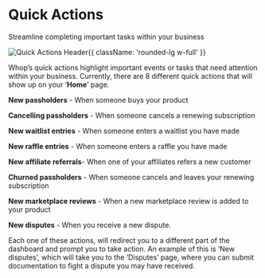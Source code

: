 
<HeroPattern />

<div className='lead'>

# Quick Actions

Streamline completing important tasks within your business

![Quick Actions Header](https://i.imgur.com/wkQCOJ9.png){{ className: 'rounded-lg w-full' }}

Whop’s quick actions highlight important events or tasks that need attention within your business. Currently, there are 8 different quick actions that will show up on your ‘**Home**’ page.

**New passholders** - When someone buys your product

**Cancelling passholders** - When someone cancels a renewing subscription 

**New waitlist entries** - When someone enters a waitlist you have made

**New raffle entries** - When someone enters a raffle you have made

**New affiliate referrals**- When one of your affiliates refers a new customer

**Churned passholders** - When someone cancels and leaves your renewing subscription

**New marketplace reviews** - When a new marketplace review is added to your product

**New disputes** - When you receive a new dispute. 

Each one of these actions, will redirect you to a different part of the dashboard and prompt you to take action. An example of this is ‘New disputes’, which will take you to the ‘Disputes’ page, where you can submit documentation to fight a dispute you may have received.

</div>